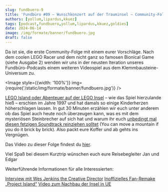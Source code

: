 ```yaml
---
slug: fundbuero-9
title: 'Fundbüro #09 – Wunschkonzert auf der Trauminsel – Community-Folge 1'
authors: [yollum,lipardus,kkuez]
tags: [podcast,fundbuero,yollum,lipardus,kkuez,goldies]
date: 2024-06-14
image: /img/formate/banner/fundbuero.jpg
draft: false
---
```





Da ist sie, die erste Community-Folge mit einem eurer Vorschläge. Nach dem coolen LEGO Racer und dem nicht ganz so famosen Bionical Game (siehe Ausgabe 2) wenden wir uns in der neusten Iteration unseres Fundbüro-Podcasts einem weiteren Videospiel aus dem Klemmbausteine-Universum zu.

<Image style={{width: '100%'}} img={require('/static/img/formate/banner/fundbuero.jpg')} />

<!--truncate-->

[LEGO Island oder Abenteuer auf der LEGO Insel](https://www.mobygames.com/game/5188/lego-island/) – wie das Spiel hierzulande hieß – erschien im Jahre 1997 und hat damals so einige Kinderherzen höherschlagen lassen. In gut 30 Minuten erzählen wir euch unter anderem ob das Spiel auch heute noch überzeugen kann, was es mit dem mysteriösen Steinbrecher auf sich hat und warum ihr euch [unbedingt mal diesen fetzigen Soundtrack reinziehen solltet](https://www.youtube.com/watch?v=UnHZYubEzcc) (You can move a mountain if you do it brick by brick).
Also packt eure Koffer und ab gehts ins Vergnügen.

Das Video zu dieser Folge findest du [hier](https://youtu.be/h_nuxrUgaSc).

Viel Spaß bei diesem Kurztrip wünschen euch eure Reisebegleiter
Jan und Edgar

Weiterführende Informationen für alle Interessierten:

[Interview mit Wes Jenkins the Creative Director](https://le717.github.io/LEGO-Island-VGF/legoisland/interview.html)
[Inoffizielles Fan-Remake „Project Island“](https://projectisland.org/)
[Video zum Nachbau der Insel in UE](https://www.youtube.com/watch?v=DYGjqTFZIvU)

<ReactPlayer
    width="100%"
    height="50px"
    controls
    src='https://m10z.picnotes.de/Fundbuero/Fundbuero_009.mp3'
/>
